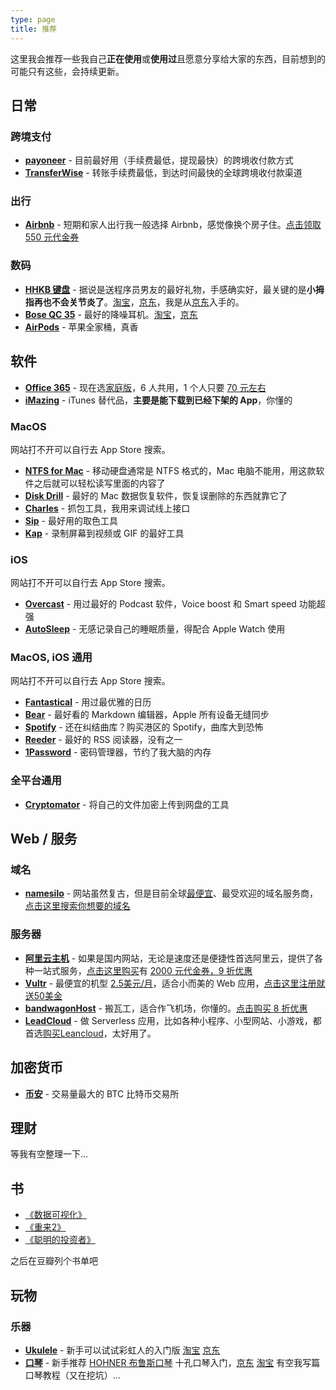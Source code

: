 ```yaml
---
type: page
title: 推荐
---
```


这里我会推荐一些我自己**正在使用**或**使用过**且愿意分享给大家的东西，目前想到的可能只有这些，会持续更新。

## 日常

### 跨境支付

- [**payoneer**](https://share.payoneer.com/nav/a8La_YFsKX5JLPLAHf5vyF-M3GoDlrKcz1fPNvSgjF2s1E3MtNJ5TWXNZx2OTxmDcapNX5F9dW2yj39ieVryFg2) - 目前最好用（手续费最低，提现最快）的跨境收付款方式
- [**TransferWise**](https://transferwise.com/invite/u/a2b2a1) - 转账手续费最低，到达时间最快的全球跨境收付款渠道

### 出行

- [**Airbnb**](https://abnb.me/e/knWLkFTBIY) - 短期和家人出行我一般选择 Airbnb，感觉像换个房子住。[点击领取 550 元代金券](https://abnb.me/e/knWLkFTBIY)

### 数码

- [**HHKB 键盘**](https://union-click.jd.com/jdc?e=&p=AyIGZRtZFgsbBFAYXhUyFQRSGlkSAxEDVx1rUV1KWQorAlBHU0VeBUVNR0ZbSkdETlcNVQtHRVNSUVNLXANBRA1XB14DS10cQQVYD21XHgBWHFoXBRMEURldJVgRBxdmLlFncFodWgZBfk5mLhggEHIeC2UaaxUDEwdTGVkSAxM3ZRtcJUN8DlQbWxABIgZlG18TBBQOUhxbFgMRB2UcWxwyQFoLXw4WCxY3ZStYJTIiB2UYa1dsEQ9UTFtFB0EEVx0IEAIVAl0eUhYEQVNQTlMSAxECVBxrFwMTA1w%3D) - 据说是送程序员男友的最好礼物，手感确实好，最关键的是**小拇指再也不会关节炎了**。[淘宝](https://s.click.taobao.com/t?e=m%3D2%26s%3D7yRERICmtjkcQipKwQzePOeEDrYVVa64K7Vc7tFgwiHjf2vlNIV67qQAbbAePQ3Bz%2BnB8CFd%2BwK0bnOE5sI2FAkyzYGF1AB59vQTjUDOvGTNUi1AqCkIPApBt3MVsjLwbNt%2BQ9Mb0tem2vAytx9kdDOXnAFC%2BfW8EX3t0K47nrX9Umq014SDk7ICKXNVhWYiK9e1j7Yt%2FytlkCPFIG9U0UGUbMXT2es0xiXvDf8DaRs%3D&scm=null&pvid=null&app_pvid=59590_11.186.139.159_454_1564449932470&ptl=floorId:17741;app_pvid:59590_11.186.139.159_454_1564449932470&union_lens=lensId:0b01fa92_0e2e_16c40785a58_46b7)，[京东](https://union-click.jd.com/jdc?e=&p=AyIGZRtZFgsbBFAYXhUyFQRSGlkSAxEDVx1rUV1KWQorAlBHU0VeBUVNR0ZbSkdETlcNVQtHRVNSUVNLXANBRA1XB14DS10cQQVYD21XHgBWHFoXBRMEURldJVgRBxdmLlFncFodWgZBfk5mLhggEHIeC2UaaxUDEwdTGVkSAxM3ZRtcJUN8DlQbWxABIgZlG18TBBQOUhxbFgMRB2UcWxwyQFoLXw4WCxY3ZStYJTIiB2UYa1dsEQ9UTFtFB0EEVx0IEAIVAl0eUhYEQVNQTlMSAxECVBxrFwMTA1w%3D)，我是从[京东](https://union-click.jd.com/jdc?e=&p=AyIGZRtZFgsbBFAYXhUyFQRSGlkSAxEDVx1rUV1KWQorAlBHU0VeBUVNR0ZbSkdETlcNVQtHRVNSUVNLXANBRA1XB14DS10cQQVYD21XHgBWHFoXBRMEURldJVgRBxdmLlFncFodWgZBfk5mLhggEHIeC2UaaxUDEwdTGVkSAxM3ZRtcJUN8DlQbWxABIgZlG18TBBQOUhxbFgMRB2UcWxwyQFoLXw4WCxY3ZStYJTIiB2UYa1dsEQ9UTFtFB0EEVx0IEAIVAl0eUhYEQVNQTlMSAxECVBxrFwMTA1w%3D)入手的。
- [**Bose QC 35**](https://union-click.jd.com/jdc?e=&p=AyIGZRprEQMXAF0eWyVGTV8LRGtMR1dGFxBFC1pXUwkEBwpZRxgHRQcLREJEAQUcTVZUGAVJHk1cTQkTSxhBekcLURpeEgoXB2V9XXVUG300Szl0SlB0XBMsU2IVYC1rVxkyEzdVGloVBBAFUhpaJTISAGVNNRUDEwZUGloXABI3VCtbEQUXAlEaWxYKEwNTK1wVCyJVCEUfQAEbA2UraxYyIjdVK1glQHwHBhpbRQcTA1UcXhQHFAAFSFlHARMOVBoLEQoTAAYSWyUAEwZREg%3D%3D) - 最好的降噪耳机。[淘宝](https://s.click.taobao.com/t?e=m%3D2%26s%3DudfcvY9EQnocQipKwQzePOeEDrYVVa64K7Vc7tFgwiHjf2vlNIV67oYleg0aD04ywg1qdhPjl1S0bnOE5sI2FAkyzYGF1AB59vQTjUDOvGTNUi1AqCkIPApBt3MVsjLwbNt%2BQ9Mb0tem2vAytx9kdDOyg68fIckGIX7IZv33HL%2F9Umq014SDkwvzM5HMQuXQc4knwjZYwXwTSassqam1p3EqY%2Bakgpmw&scm=null&pvid=null&app_pvid=59590_11.1.235.48_49073_1564450170668&ptl=floorId:17741;app_pvid:59590_11.1.235.48_49073_1564450170668&union_lens=lensId:0b01f27f_0f6c_16c407c90d8_3967)，[京东](https://union-click.jd.com/jdc?e=&p=AyIGZRprEQMXAF0eWyVGTV8LRGtMR1dGFxBFC1pXUwkEBwpZRxgHRQcLREJEAQUcTVZUGAVJHk1cTQkTSxhBekcLURpeEgoXB2V9XXVUG300Szl0SlB0XBMsU2IVYC1rVxkyEzdVGloVBBAFUhpaJTISAGVNNRUDEwZUGloXABI3VCtbEQUXAlEaWxYKEwNTK1wVCyJVCEUfQAEbA2UraxYyIjdVK1glQHwHBhpbRQcTA1UcXhQHFAAFSFlHARMOVBoLEQoTAAYSWyUAEwZREg%3D%3D)
- [**AirPods**](https://union-click.jd.com/jdc?e=&p=AyIGZRprFQMTBlQfWxALEwRcKx9KWkxYZUIeUENQDEsFA1BWThgJBABAHUBZCQUdRUFGGRJDD1MdQlUQQwVKDFRXFk8jQA4SBlQaWhECFw5UGFIldVt3HlgoYUpxcQFYGXVLR3kdQltMYh4LZRprFQMTB1MZWRIDEzdlG1wlVHwHVBpaFAMTB1YdaxQyEgNSHl4RAxQEXR9YHDIVB1wrCUhcVlJWEl8lMiIEZStrFTIRNxd1XBRVEFAHGV0WAxVSUEkLEgsSAlAYXkAARgYGHAlCVRU3VxpaEQs%3D) - 苹果全家桶，真香

## 软件

- [**Office 365**](https://j.youzan.com/OIFl_i) - 现在选[家庭版](https://j.youzan.com/OIFl_i)，6 人共用，1 个人只要 [70 元左右](https://j.youzan.com/OIFl_i)
- [**iMazing**](https://j.youzan.com/eIj6_i) - iTunes 替代品，**主要是能下载到已经下架的 App**，你懂的

### MacOS

网站打不开可以自行去 App Store 搜索。

- [**NTFS for Mac**](https://j.youzan.com/oBW6_i) - 移动硬盘通常是 NTFS 格式的，Mac 电脑不能用，用这款软件之后就可以轻松读写里面的内容了
- [**Disk Drill**](https://j.youzan.com/ytl6_i) - 最好的 Mac 数据恢复软件，恢复误删除的东西就靠它了
- [**Charles**](https://j.youzan.com/zaX6_i) - 抓包工具，我用来调试线上接口
- [**Sip**](https://sipapp.io/) - 最好用的取色工具
- [**Kap**](https://getkap.co/) - 录制屏幕到视频或 GIF 的最好工具

### iOS

网站打不开可以自行去 App Store 搜索。

- [**Overcast**](https://overcast.fm/) - 用过最好的 Podcast 软件，Voice boost 和 Smart speed 功能超强
- [**AutoSleep**](http://autosleep.tantsissa.com/) - 无感记录自己的睡眠质量，得配合 Apple Watch 使用

### MacOS, iOS 通用

网站打不开可以自行去 App Store 搜索。

- [**Fantastical**](https://j.youzan.com/7Lh6_i) - 用过最优雅的日历
- [**Bear**](https://bear.app/) - 最好看的 Markdown 编辑器，Apple 所有设备无缝同步
- [**Spotify**](https://www.spotify.com) - 还在纠结曲库？购买港区的 Spotify，曲库大到恐怖
- [**Reeder**](https://www.reederapp.com/) - 最好的 RSS 阅读器，没有之一
- [**1Password**](https://1password.com/) - 密码管理器，节约了我大脑的内存

### 全平台通用

- [**Cryptomator**](https://cryptomator.org/) - 将自己的文件加密上传到网盘的工具

## Web / 服务

### 域名

- [**namesilo**](https://www.namesilo.com/register.php?rid=e02d464ug) - 网站虽然复古，但是目前全球[最便宜](https://www.namesilo.com/pricing.php?rid=e02d464ug)、最受欢迎的域名服务商，[点击这里搜索你想要的域名](https://www.namesilo.com/register.php?rid=e02d464ug)

### 服务器

- [**阿里云主机**](https://promotion.aliyun.com/ntms/yunparter/invite.html?userCode=0kjj3rzr) - 如果是国内网站，无论是速度还是便捷性首选阿里云，提供了各种一站式服务，[点击这里购买](https://promotion.aliyun.com/ntms/yunparter/invite.html?userCode=0kjj3rzr)有 [2000 元代金券，9 折优惠](https://promotion.aliyun.com/ntms/yunparter/invite.html?userCode=0kjj3rzr)
- [**Vultr**](https://www.vultr.com/?ref=6893221) - 最便宜的机型 [2.5美元/月](https://www.vultr.com/?ref=6893221)，适合小而美的 Web 应用，[点击这里](https://www.vultr.com/?ref=8211236-4F)[注册就送50美金](https://www.vultr.com/?ref=8211236-4F)
- [**bandwagonHost**](https://bandwagonhost.com/aff.php?aff=22480l) - 搬瓦工，适合作飞机场，你懂的。[点击购买 8 折优惠](https://bandwagonhost.com/aff.php?aff=22480)
- [**LeadCloud**](https://leancloud.cn/?source=F7JNMKGX) - 做 Serverless 应用，比如各种小程序、小型网站、小游戏，都首选[购买Leancloud](https://leancloud.cn/?source=F7JNMKGX)，太好用了。

## 加密货币

- [**币安**](https://www.binance.com/cn/markets?ref=13303882) - 交易量最大的 BTC 比特币交易所

## 理财

等我有空整理一下...

## 书

- [《数据可视化》](https://union-click.jd.com/jdc?e=&p=AyIGZRtTEgAWBVYYXBMyFQVTHF0VBhAPUxJrUV1KWQorAlBHU0VeBUVNR0ZbSkdETlcNVQtHRVNSUVNLXANBRA1XB14DS10cQQVYD21XHgBXHVwTAhYFXR1SJQBxRDxkAgtRd1MdRBNLcUhTAFpBbnIeC2UaaxUDEwdTGVkSAxM3ZRtcJUN8AFMYXxwDIgZlG18TChIGXRhaEgoUAGUcWxwyQFoLXw4WCxY3ZStYJTIiB2UYa1dsEgNQGFsQVhRTVh1aEAAUUl0TDBIKFwECElgQARNUVhlrFwMTA1w%3D)
- [《重来2》](https://union-click.jd.com/jdc?e=&p=AyIGZRtTEQQRAVwdWRcyFQNUGFwSARMFVhprUV1KWQorAlBHU0VeBUVNR0ZbSkdETlcNVQtHRVNSUVNLXANBRA1XB14DS10cQQVYD21XHgBRGlgSBREGVxhaJUBbDjBkCAsKck5PRwBpakRyB0wiXHIeC2UaaxUDEwdTGVkSAxM3ZRtcJUN8AFYSWRQLIgZlG18cARMFXRtdFwASAmUcWxwyQFoLXw4WCxY3ZStYJTIiB2UYa1dsQg5RHFoVVkUHAh5SEFETBFxLUx1QEFcHEl0RVUAAUBlrFwMTA1w%3D)
- [《聪明的投资者》](https://union-click.jd.com/jdc?e=&p=AyIGZRtSFQASAVIfXxIyFQJREl0cBBIGVRtrUV1KWQorAlBHU0VeBUVNR0ZbSkdETlcNVQtHRVNSUVNLXANBRA1XB14DS10cQQVYD21XHgBQH1ITCxQHVBtbJQNhYEtuXnJnd0cvQTpgW1l6LkwwElQeC2UaaxUDEwdTGVkSAxM3ZRtcJUN8B1QaXxMLEwRlGmsVBhsEVB5eFgsUAV0eaxICGzcHRgVRVxEOUStrJQEiN2UbaxYyUGlUSwwWAxMBBRMLRQAXBgYYCxAKEVdQSV5GBBEHBxkOFzIQBlQfUg%3D%3D0)

之后在豆瓣列个书单吧

## 玩物

### 乐器

- [**Ukulele**](https://union-click.jd.com/jdc?e=&p=AyIGZRtZEwsaB1AaWxQyEgFWHlgWBRIBVxhrUV1KWQorAlBHU0VeBUVNR0ZbSkdETlcNVQtHRVNSUVNLXANBRA1XB14DS10cQQVYD21XHgdTGF4WARUHUxlYJQZ6ADVuJHJZcXMJaCFMZ05TC1MEQkQeC2UaaxUDEwdTGVkSAxM3ZRtcJUN8AFIfUxUyEzdVH1wXChADXR9cEAsUN1IbUiVQT1kRTlgcBiI3ZRhrJTISN1YrGXsCRQJVTFkcVRFSVkxeE1VGDgUaU0ALEQVWTAhGCxUAUitZFAMWDg%3D%3D) - 新手可以试试彩虹人的入门版 [淘宝](https://s.click.taobao.com/t?e=m%3D2%26s%3DgDkKxu66I2QcQipKwQzePOeEDrYVVa64K7Vc7tFgwiHjf2vlNIV67u6o2nOS1A%2BqNq%2BDna%2F8eQe0bnOE5sI2FJREl1ZWnSlVEBbV4GElPUCCqM57Udyji%2B4w2n5zbsGHBjJN14kefaszvnDZd7DRspzzi4oISwnIQqIUdq74UJPGDF1NzTQoPw%3D%3D&pvid=12_114.95.111.232_612_1564405321397) [京东](https://union-click.jd.com/jdc?e=&p=AyIGZRtZEwsaB1AaWxQyEgFWHlgWBRIBVxhrUV1KWQorAlBHU0VeBUVNR0ZbSkdETlcNVQtHRVNSUVNLXANBRA1XB14DS10cQQVYD21XHgdTGF4WARUHUxlYJQZ6ADVuJHJZcXMJaCFMZ05TC1MEQkQeC2UaaxUDEwdTGVkSAxM3ZRtcJUN8AFIfUxUyEzdVH1wXChADXR9cEAsUN1IbUiVQT1kRTlgcBiI3ZRhrJTISN1YrGXsCRQJVTFkcVRFSVkxeE1VGDgUaU0ALEQVWTAhGCxUAUitZFAMWDg%3D%3D)
- [**口琴**](https://union-click.jd.com/jdc?e=&p=AyIGZRtSFgQVAlQTUhEyFw9dG1wTBRQHURJrUV1KWQorAlBHU0VeBUVNR0ZbSkdETlcNVQtHRVNSUVNLXANBRA1XB14DS10cQQVYD21XHgJdE1sSBBUBVR9SJXsIQlJiJlxid3AJQR0WeEtVCUQ8HUQeC2UaaxUDEwdTGVkSAxM3ZRtcJUN8B1QbXxwHFwNlGmsVBhUCUBpeEAsbBlccaxICGzcHRgVRVxEOUStrJQEiN2UbaxYyUGkGHl0dBxFUXUgOQgEXU1ESCBQLEgdUEw4TUUEBAB5TFzIQBlQfUg%3D%3D) - 新手推荐 [HOHNER 布鲁斯口琴](https://s.click.taobao.com/t?e=m%3D2%26s%3Dwt4NSOYyHJIcQipKwQzePOeEDrYVVa64LKpWJ%2Bin0XLjf2vlNIV67mtGEzl0JIUnByy0g7RzMQe0bnOE5sI2FJREl1ZWnSlVEBbV4GElPUCCqM57UdyjiyqhM6spQCDbbNt%2BQ9Mb0tem2vAytx9kdEe4hP1V04HGOemaFM5tHHZ4CTHdso7N%2BygWkHBFDC0KO11W6mxekTsIv0wsbEmLog%3D%3D&scm=null&pvid=null&app_pvid=59590_11.8.75.83_472_1564405623897&ptl=floorId:17741;app_pvid:59590_11.8.75.83_472_1564405623897&union_lens=lensId:0b085f3c_0efa_16c3dd6e0e4_6cde) 十孔口琴入门，[京东](https://union-click.jd.com/jdc?e=&p=AyIGZRtSFgQVAlQTUhEyFw9dG1wTBRQHURJrUV1KWQorAlBHU0VeBUVNR0ZbSkdETlcNVQtHRVNSUVNLXANBRA1XB14DS10cQQVYD21XHgJdE1sSBBUBVR9SJXsIQlJiJlxid3AJQR0WeEtVCUQ8HUQeC2UaaxUDEwdTGVkSAxM3ZRtcJUN8B1QbXxwHFwNlGmsVBhUCUBpeEAsbBlccaxICGzcHRgVRVxEOUStrJQEiN2UbaxYyUGkGHl0dBxFUXUgOQgEXU1ESCBQLEgdUEw4TUUEBAB5TFzIQBlQfUg%3D%3D) [淘宝](https://s.click.taobao.com/t?e=m%3D2%26s%3Dwt4NSOYyHJIcQipKwQzePOeEDrYVVa64LKpWJ%2Bin0XLjf2vlNIV67mtGEzl0JIUnByy0g7RzMQe0bnOE5sI2FJREl1ZWnSlVEBbV4GElPUCCqM57UdyjiyqhM6spQCDbbNt%2BQ9Mb0tem2vAytx9kdEe4hP1V04HGOemaFM5tHHZ4CTHdso7N%2BygWkHBFDC0KO11W6mxekTsIv0wsbEmLog%3D%3D&scm=null&pvid=null&app_pvid=59590_11.8.75.83_472_1564405623897&ptl=floorId:17741;app_pvid:59590_11.8.75.83_472_1564405623897&union_lens=lensId:0b085f3c_0efa_16c3dd6e0e4_6cde) 有空我写篇口琴教程（又在挖坑）...